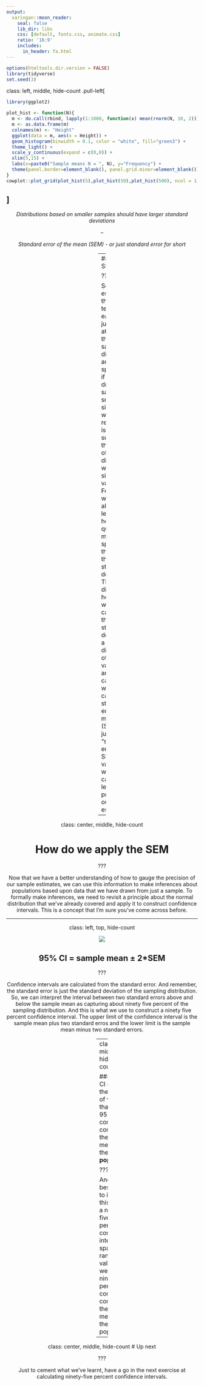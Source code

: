 ```yaml
---
output:
  xaringan::moon_reader:
    seal: false
    lib_dir: libs
    css: [default, fonts.css, animate.css]
    ratio: '16:9'
    includes:
      in_header: fa.html
---
```


```r
options(htmltools.dir.version = FALSE)
library(tidyverse)
set.seed(3)
```

class: left, middle, hide-count
.pull-left[
```r
library(ggplot2)

plot_hist <- function(N){
  m <- do.call(rbind, lapply(1:1000, function(x) mean(rnorm(N, 10, 2))))
  m <- as.data.frame(m)
  colnames(m) <- "Height"
  ggplot(data = m, aes(x = Height)) +
  geom_histogram(binwidth = 0.1, color = "white", fill="green3") +
  theme_light() +
  scale_y_continuous(expand = c(0,0)) +
  xlim(5,15) + 
  labs(x=paste0("Sample means N = ", N), y="Frequency") +
  theme(panel.border=element_blank(), panel.grid.minor=element_blank())  
}
cowplot::plot_grid(plot_hist(5),plot_hist(50),plot_hist(500), ncol = 1, align = "hv") 
```
]
--
<center>
*Distributions based on smaller samples should have larger standard deviations*

--

*Standard error of the mean (SEM) - or just standard error for short*

--
### SEM = SD/sqrt(N)
<center>


???

So we've established that we can tell pretty easily from just looking at the plots that sampling distributions are more spread out if they are drawn from samples of smaller sizes. But what we really need is to summarize this spread of sampling distributions with a single value. Fortunately, we've already learned how to quantify a measure of spread like this - and that is the standard deviation. The difference here, is that when you calculate the standard deviation of a sampling distribution of mean values, you are calculating what is called the standard error of the mean (SEM), or just “standard error”. The SEM is the value that we use to capture the level of precision of our sample estimate. 

---

class: center, middle, hide-count

# How do we apply the SEM

???

Now that we have a better understanding of how to gauge the precision of our sample estimates, we can use this information to make inferences about populations based upon data that we have drawn from just a sample. To formally make inferences, we need to revisit a principle about the normal distribution that we've already covered and apply it to construct confidence intervals. This is a concept that I'm sure you've come across before.

---

class: left, top, hide-count

<img src="General_empirical.jpg" />

## 95% CI = sample mean ± 2*SEM


???

Confidence intervals are calculated from the standard error. And remember, the standard error is just the standard deviation of the sampling distribution. So, we can interpret the interval between two standard errors above and below the sample mean as capturing about ninety five percent of the sampling distribution. And this is what we use to construct a ninety five percent confidence interval. The upper limit of the confidence interval is the sample mean plus two standard erros and the lower limit is the sample mean minus two standard errors. 

---
class: left, middle, hide-count

### 95% CI spans the range of values that we are 95% confident contains the **true** mean of the **population**

???

And the best way to interpret this, is that a ninety five percent confidence interval spans the range of values that we are ninety five percent confident contains the true mean of the population. 


---

class: center, middle, hide-count
# Up next

???

Just to cement what we've learnt, have a go in the next exercise at calculating ninety-five percent confidence intervals. 